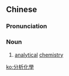 {{also|分析化学}}
==Chinese==
{{zh-forms|s=分析化学|type=22}}
{{wikipedia|lang=zh}}

===Pronunciation===
{{zh-pron
|m=fēnxī huàxué
|c=fan1 sik1 faa3 hok6
|cat=n
}}

===Noun===
{{zh-noun}}

# {{lb|zh|chemistry}} [[analytical]] [[chemistry]]

[[ko:分析化學]]